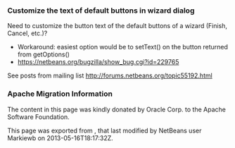 <!--

    Licensed to the Apache Software Foundation (ASF) under one
    or more contributor license agreements.  See the NOTICE file
    distributed with this work for additional information
    regarding copyright ownership.  The ASF licenses this file
    to you under the Apache License, Version 2.0 (the
    "License"); you may not use this file except in compliance
    with the License.  You may obtain a copy of the License at

      http://www.apache.org/licenses/LICENSE-2.0

    Unless required by applicable law or agreed to in writing,
    software distributed under the License is distributed on an
    "AS IS" BASIS, WITHOUT WARRANTIES OR CONDITIONS OF ANY
    KIND, either express or implied.  See the License for the
    specific language governing permissions and limitations
    under the License.

-->
===Customize the text of default buttons in wizard dialog===

Need to customize the button text of the default buttons of a wizard (Finish, Cancel, etc.)?

* Workaround: easiest option would be to setText() on the button returned from getOptions()
* https://netbeans.org/bugzilla/show_bug.cgi?id=229765

See posts from mailing list http://forums.netbeans.org/topic55192.html

===Apache Migration Information===

The content in this page was kindly donated by Oracle Corp. to the
Apache Software Foundation.

This page was exported from , 
that last modified by NetBeans user Markiewb 
on 2013-05-16T18:17:32Z.


